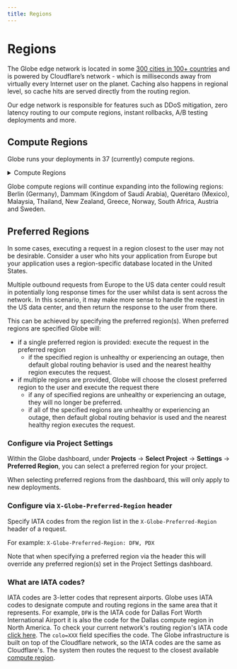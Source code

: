 ```yaml
---
title: Regions
---
```


# Regions

The Globe edge network is located in some [300 cities in 100+ countries](https://www.cloudflare.com/en-gb/network/) and is powered by Cloudflare’s network - which is milliseconds away from virtually every Internet user on the planet. Caching also happens in regional level, so cache hits are served directly from the routing region.

Our edge network is responsible for features such as DDoS mitigation, zero latency routing to our compute regions, instant rollbacks, A/B testing deployments and more.

## Compute Regions

Globe runs your deployments in 37 (currently) compute regions.

<details>
  <summary>Compute Regions</summary>

| **Region**              | **Country**    | **Continent** |
| ----------------------- | -------------- | ------------- |
| MAD (Madrid)            | Spain          | Europe        |
| BRU (Belgium)           | Belgium        | Europe        |
| AMS (Netherlands)       | Netherlands    | Europe        |
| MXP (Milan)             | Italy          | Europe        |
| CDG (Paris)             | France         | Europe        |
| TPE (Taiwan)            | Taiwan         | Asia          |
| NRT (Tokyo)             | Japan          | Asia          |
| KIX (Osaka)             | Japan          | Asia          |
| HEL (Finland)           | Finland        | Europe        |
| TLV (Tel Aviv)          | Israel         | Asia          |
| DSM (Iowa)              | United States  | North America |
| CHS (South Carolina)    | United States  | North America |
| IAD (Northern Virginia) | United States  | North America |
| CMH (Columbus)          | United States  | North America |
| DFW (Dallas)            | United States  | North America |
| PDX (Oregon)            | United States  | North America |
| HKG (Hong Kong)         | Hong Kong      | Asia          |
| ICN (Seoul)             | South Korea    | Asia          |
| SIN (Singapore)         | Singapore      | Asia          |
| CGK (Jakarta)           | Indonesia      | Asia          |
| BOM (Mumbai)            | India          | Asia          |
| DEL (Delhi)             | India          | Asia          |
| SYD (Sydney)            | Australia      | Oceania       |
| MEL (Melbourne)         | Australia      | Oceania       |
| WAW (Warsaw)            | Poland         | Europe        |
| TRN (Turin)             | Italy          | Europe        |
| LHR (London)            | United Kingdom | Europe        |
| FRA (Frankfurt)         | Germany        | Europe        |
| ZRH (Zurich)            | Switzerland    | Europe        |
| DOH (Doha)              | Qatar          | Asia          |
| YUL (Montreal)          | Canada         | North America |
| YYZ (Toronto)           | Canada         | North America |
| GRU (Sao Paulo)         | Brazil         | South America |
| SCL (Santiago)          | Chile          | South America |
| LAX (Los Angeles)       | United States  | North America |
| SLC (Salt Lake City)    | United States  | North America |
| LAS (Las Vegas)         | United States  | North America |

</details>

Globe compute regions will continue expanding into the following regions: Berlin (Germany), Dammam (Kingdom of Saudi Arabia), Querétaro (Mexico), Malaysia, Thailand, New Zealand, Greece, Norway, South Africa, Austria and Sweden.

## Preferred Regions

In some cases, executing a request in a region closest to the user may not be desirable. Consider a user who hits your application from Europe but your application uses a region-specific database located in the United States.

Multiple outbound requests from Europe to the US data center could result in potentially long response times for
the user whilst data is sent across the network. In this scenario, it may make more sense to handle the request in the US data center, and then
return the response to the user from there.

This can be achieved by specifying the preferred region(s). When preferred regions are specified Globe will:

- if a single preferred region is provided: execute the request in the preferred region
  - if the specified region is unhealthy or experiencing an outage, then default global routing behavior is used and the nearest healthy region executes the request.
- if multiple regions are provided, Globe will choose the closest preferred region to the user and execute the request there
  - if any of specified regions are unhealthy or experiencing an outage, they will no longer be preferred.
  - if all of the specified regions are unhealthy or experiencing an outage, then default global routing behavior is used and the nearest healthy region executes the request.

### Configure via Project Settings

Within the Globe dashboard, under **Projects** -> **Select Project** -> **Settings** -> **Preferred Region**, you can select a preferred region for your project.

When selecting preferred regions from the dashboard, this will only apply to new deployments.

### Configure via `X-Globe-Preferred-Region` header

Specify IATA codes from the region list in the `X-Globe-Preferred-Region` header of a request.

For example: `X-Globe-Preferred-Region: DFW, PDX`

Note that when specifying a preferred region via the header this will override any preferred region(s) set in the Project Settings dashboard.

### What are IATA codes?

IATA codes are 3-letter codes that represent airports. Globe uses IATA codes to designate compute and routing regions in the same area that it represents. For example, `DFW` is the IATA code for Dallas Fort Worth International Airport it is also the code for the Dallas compute region in North America. To check your current network's routing region's IATA code [click here](https://1.1.1.1/cdn-cgi/trace). The `colo=XXX` field specifies the code. The Globe infrastructure is built on top of the Cloudflare network, so the IATA codes are the same as Cloudflare's. The system then routes the request to the closest available [compute region](/infrastructure/regions#compute-regions).
